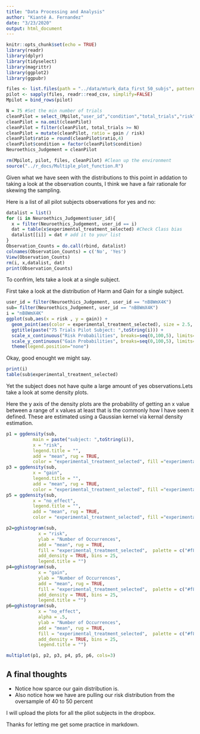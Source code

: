 ```yaml
---
title: "Data Processing and Analysis"
author: "Kianté A. Fernandez"
date: "3/23/2020"
output: html_document
---
```


```r
knitr::opts_chunk$set(echo = TRUE)
library(readr)
library(dplyr)
library(tidyselect)
library(magrittr)
library(ggplot2)
library(ggpubr)

files <- list.files(path = "../data/mturk_data_first_50_subjs", pattern = "*.csv", full.names = T)
pilot <- sapply(files, readr::read_csv, simplify=FALSE) 
Mpilot = bind_rows(pilot)

N = 75 #Set the min number of trials
cleanPilot = select_(Mpilot,"user_id","condition","total_trials","risk","gain","no_effect", "experimental_treatment_selected")
cleanPilot = na.omit(cleanPilot)
cleanPilot = filter(cleanPilot, total_trials >= N)
cleanPilot = mutate(cleanPilot, ratio = gain / risk)
cleanPilot$ratio = round(cleanPilot$ratio,4)
cleanPilot$condition = factor(cleanPilot$condition)
Neuroethics_Judgement = cleanPilot

rm(Mpilot, pilot, files, cleanPilot) #Clean up the environment
source("../r_docs/Multiple_plot_function.R")
```

Given what we have seen with the distributions to this point in addation to taking a look at the observation counts, I think we have a fair rationale for skewing the sampling. 

Here is a list of all pilot subjects observations for yes and no:
```r

datalist = list()
for (i in Neuroethics_Judgement$user_id){
  x = filter(Neuroethics_Judgement, user_id == i)
  dat = table(x$experimental_treatment_selected) #Check Class bias
  datalist[[i]] = dat # add it to your list
}
Observation_Counts = do.call(rbind, datalist)
colnames(Observation_Counts) = c('No', 'Yes')
View(Observation_Counts)
rm(i, x,datalist, dat)
print(Observation_Counts)
```

To confrim, lets take a look at a single subject.

First take a look at the distribution of Harm and Gain for a single subject. 

```r
user_id = filter(Neuroethics_Judgement, user_id == "nB8WmX4K")
sub= filter(Neuroethics_Judgement, user_id == "nB8WmX4K")
i = "nB8WmX4K"
ggplot(sub,aes(x = risk , y = gain)) + 
  geom_point(aes(color = experimental_treatment_selected), size = 2.5, alpha = .7) +
  ggtitle(paste("75 Trials Pilot Subject: ",toString(i))) +
  scale_x_continuous("Risk Probabilities", breaks=seq(0,100,5), limits=c(0, 100)) +
  scale_y_continuous("Gain Probabilities", breaks=seq(0,100,5), limits=c(0, 100)) + 
  theme(legend.position="none")
```

Okay, good enought we might say. 
```r
print(i)
table(sub$experimental_treatment_selected)
```

Yet the subject does not have quite a large amount of yes observations.Lets take a look at some density plots. 

Here the y axis of the density plots are the probability of getting an x value between a range of x values at least that is the commonly how I have seen it defined. These are estimated using a Gaussian kernel via kernal density estimation.

```r
p1 = ggdensity(sub, 
          main = paste("subject: ",toString(i)),
          x = "risk",
          legend.title = "",
          add = "mean", rug = TRUE,
          color = "experimental_treatment_selected", fill ="experimental_treatment_selected", palette = c("#f8766d", "#00bfc4"))
p3 = ggdensity(sub, 
          x = "gain",
          legend.title = "",
          add = "mean", rug = TRUE,
          color = "experimental_treatment_selected", fill ="experimental_treatment_selected", palette = c("#f8766d", "#00bfc4"))
p5 = ggdensity(sub, 
          x = "no_effect",
          legend.title = "",
          add = "mean", rug = TRUE,
          color = "experimental_treatment_selected", fill ="experimental_treatment_selected", palette = c("#f8766d", "#00bfc4"))

p2=gghistogram(sub, 
            x = "risk",
            ylab = "Number of Occurrences",
            add = "mean", rug = TRUE,
            fill = "experimental_treatment_selected",  palette = c("#f8766d", "#00bfc4"),
            add_density = TRUE, bins = 25,
            legend.title = "")
p4=gghistogram(sub, 
            x = "gain",
            ylab = "Number of Occurrences",
            add = "mean", rug = TRUE,
            fill = "experimental_treatment_selected",  palette = c("#f8766d", "#00bfc4"),
            add_density = TRUE, bins = 25,
            legend.title = "")
p6=gghistogram(sub, 
            x = "no_effect",
            alpha = .5,
            ylab = "Number of Occurrences",
            add = "mean", rug = TRUE,
            fill = "experimental_treatment_selected",  palette = c("#f8766d", "#00bfc4"),
            add_density = TRUE, bins = 25,
            legend.title = "")

multiplot(p1, p2, p3, p4, p5, p6, cols=3)
```

## A final thoughts 

* Notice how sparce our gain distribution is.
* Also notice how we have are pulling our risk distribution from the oversample of 40 to 50 percent

I will upload the plots for all the pliot subjects in the dropbox.

Thanks for letting me get some practice in markdown.
 